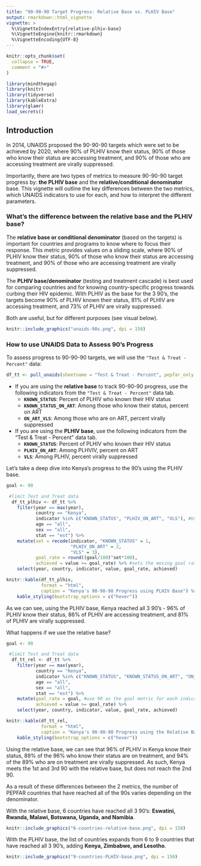 ```yaml
---
title: "90-90-90 Target Progress: Relative Base vs. PLHIV Base"
output: rmarkdown::html_vignette
vignette: >
  %\VignetteIndexEntry{relative-plhiv-base}
  %\VignetteEngine{knitr::rmarkdown}
  %\VignetteEncoding{UTF-8}
---
```


```r
knitr::opts_chunk$set(
  collapse = TRUE,
  comment = "#>"
)
```

```r
library(mindthegap)
library(knitr)
library(tidyverse)
library(kableExtra)
library(glamr)
load_secrets()
```

## Introduction

In 2014, UNAIDS proposed the 90-90-90 targets which were set to be achieved by 2020, where 90% of PLHIV know their status, 90% of those who know their status are accessing treatment, and 90% of those who are accessing treatment are virally suppressed.

Importantly, there are two types of metrics to measure 90-90-90 target progress by: **the PLHIV base** and the **relative/conditional denominator** base. This vignette will outline the key differences between the two metrics, which UNAIDS indicators to use for each, and how to interpret the different parameters.

### What's the difference between the relative base and the PLHIV base? 

The **relative base or conditional denominator** (based on the targets) is important for countries and programs to know where to focus their response. This metric provides values on a sliding scale, where 90% of PLHIV know their status, 90% of those who know their status are accessing treatment, and 90% of those who are accessing treatment are virally suppressed.

The **PLHIV base/denominator** (testing and treatment cascade) is best used for comparing countries and for knowing country-specific progress towards curbing their HIV epidemic. With PLHIV as the base for the 3 90's, the targets become 90% of PLHIV known their status, 81% of PLHIV are accessing treatment, and 73% of PLHIV are virally suppressed.

Both are useful, but for different purposes (see visual below).

```r
knitr::include_graphics("unaids-90s.png", dpi = 150)
```

### How to use UNAIDS Data to Assess 90's Progress

To assess progress to 90-90-90 targets, we will use the `"Test & Treat - Percent"` data:

```r
df_tt <- pull_unaids(sheetname = "Test & Treat - Percent", pepfar_only = TRUE)
```

- If you are using the **relative base** to track 90-90-90 progress, use the following indicators from the `"Test & Treat - Percent"` data tab.
    - **`KNOWN_STATUS`**: Percent of PLHIV who known their HIV status
    - **`KNOWN_STATUS_ON_ART`**: Among those who know their status, percent on ART
    - **`ON_ART_VLS`**: Among those who are on ART, percent virally suppressed
    
- If you are using the **PLHIV base**, use the following indicators from the "Test & Treat - Percent" data tab.
    - **`KNOWN_STATUS`**: Percent of PLHIV who known their HIV status
    - **`PLHIV_ON_ART`**: Among PLHVIV, percent on ART
    - **`VLS`**: Among PLHIV, percent virally suppressed
    
Let's take a deep dive into Kenya's progress to the 90's using the PLHIV base.    
```r
goal <- 90

 #limit Test and Treat data
  df_tt_plhiv <- df_tt %>% 
    filter(year == max(year),
           country == "Kenya",
           indicator %in% c("KNOWN_STATUS", "PLHIV_ON_ART", "VLS"), #Using the PLHIV base indicators
           age == "all",
           sex == "all",
           stat == "est") %>% 
    mutate(set = recode(indicator, "KNOWN_STATUS" = 1, 
                        "PLHIV_ON_ART" = 2,
                        "VLS" = 3),
           goal_rate = round((goal/100)^set*100), 
           achieved = value >= goal_rate) %>% #sets the moving goal rate for each 90 for PLHIV base
    select(year, country, indicator, value, goal_rate, achieved)

knitr::kable(df_tt_plhiv,
             format = "html",
             caption = "Kenya's 90-90-90 Progress using PLHIV Base") %>% 
    kable_styling(bootstrap_options = c("hover"))

```  

As we can see, using the PLHIV base, Kenya reached all 3 90's - 96% of PLHIV know their status, 86% of PLHIV are accessing treatment, and 81% of PLHIV are virally suppressed.

What happens if we use the relative base?

```r
goal <- 90

 #limit Test and Treat data
  df_tt_rel <- df_tt %>% 
    filter(year == max(year),
           country == "Kenya",
           indicator %in% c("KNOWN_STATUS", "KNOWN_STATUS_ON_ART", "ON_ART_VLS"), #using relative base indicators
           age == "all",
           sex == "all",
           stat == "est") %>%
    mutate(goal_rate = goal, #use 90 as the goal metric for each indicator
           achieved = value >= goal_rate) %>% 
    select(year, country, indicator, value, goal_rate, achieved)

knitr::kable(df_tt_rel,
             format = "html",
             caption = "Kenya's 90-90-90 Progress using the Relative Base") %>% 
    kable_styling(bootstrap_options = c("hover"))

```

Using the relative base, we can see that 96% of PLHIV in Kenya know their status, 89% of the 96% who know their status are on treatment, and 94% of the 89% who are on treatment are virally suppressed. As such, Kenya meets the 1st and 3rd 90 with the relative base, but does not reach the 2nd 90.  

As a result of these differences between the 2 metrics, the number of PEPFAR countries that have reached all of the 90s varies depending on the denominator.

With the relative base, 6 countries have reached all 3 90's: **Eswatini, Rwanda, Malawi, Botswana, Uganda, and Namibia**.

```r
knitr::include_graphics("6-countries-relative-base.png", dpi = 150)
```

With the PLHIV base, the list of countries expands from 6 to 9 countries that have reached all 3 90's, adding **Kenya, Zimbabwe, and Lesotho**.

```r
knitr::include_graphics("9-countries-PLHIV-base.png", dpi = 150)
```

